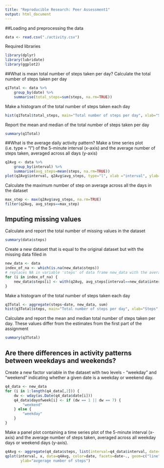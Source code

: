 ```yaml
---
title: "Reproducible Research: Peer Assessment1"
output: html_document
---
```



##Loading and preprocessing the data
```r
data <- read.csv("./activity.csv")
```

Required libraries
```r
library(dplyr)
library(lubridate)
library(ggplot2)
```

##What is mean total number of steps taken per day?
Calculate the total number of steps taken per day
```r
q1Total <- data %>%
    group_by(date) %>%
    summarise(total_steps=sum(steps, na.rm=TRUE))
```

Make a histogram of the total number of steps taken each day
```r
hist(q1Total$total_steps, main="Total number of steps per day", xlab="Steps", ylab="Frequency")
```

Report the mean and median of the total number of steps taken per day
```r
summary(q1Total)
```

##What is the average daily activity pattern?
Make a time series plot (i.e. type = "l") of the 5-minute interval (x-axis) and the average number of steps taken, averaged across all days (y-axis)
```r
q2Avg <- data %>%
    group_by(interval) %>%
    summarise(avg_steps=mean(steps, na.rm=TRUE))
plot(q2Avg$interval, q2Avg$avg_steps, type="l", xlab ="interval", ylab="Average steps")
```

Calculate the maximum number of step on average across all the days in the dataset
```r
max_step <- max(q2Avg$avg_steps, na.rm=TRUE)
filter(q2Avg, avg_steps==max_step)
```

## Imputing missing values
Calculate and report the total number of missing values in the dataset
```r
summary(data$steps)
```

Create a new dataset that is equal to the original dataset but with the missing data filled in
```r
new_data <- data
index_of_na <- which(is.na(new_data$steps))
# replaces NA in variable 'steps' of data frame new_data with the average step value
for (i in index_of_na) {
    new_data$steps[i] <- with(q2Avg, avg_steps[interval==new_data$interval[i]])  
}
```

Make a histogram of the total number of steps taken each day 
```r
q3Total <- aggregate(steps~date, new_data, sum)
hist(q3Total$steps, main="Total number of steps per day", xlab="Steps", ylab="Frequency")
```

Calculate and report the mean and median total number of steps taken per day. These values differ from the estimates from the first part of the assignment
```r
summary(q3Total)
```

## Are there differences in activity patterns between weekdays and weekends?
Create a new factor variable in the dataset with two levels - "weekday" and "weekend" indicating whether a given date is a weekday or weekend day.
```r
q4_data <- new_data
for (i in 1:length(q4_data[,2])) {
    dw <- wday(as.Date(q4_data$date[i]))
    q4_data$dayofweek[i] <- if (dw == 1 || dw == 7) {
        "weekend"
    } else {
        "weekday"
    }
}
```

Make a panel plot containing a time series plot of the 5-minute interval (x-axis) and the average number of steps taken, averaged across all weekday days or weekend days (y-axis).
```r
q4Avg <- aggregate(q4_data$steps, list(interval=q4_data$interval, date=q4_data$dayofweek), mean)
qplot(interval, x, data=q4Avg, color=date, facets=date~., geom=c("line"),
       ylab="avgerage number of steps")
```